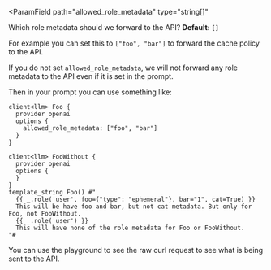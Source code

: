 <ParamField
  path="allowed_role_metadata"
  type="string[]"
>
  Which role metadata should we forward to the API? **Default: `[]`**

  For example you can set this to `["foo", "bar"]` to forward the cache policy to the API.

  If you do not set `allowed_role_metadata`, we will not forward any role metadata to the API even if it is set in the prompt.

  Then in your prompt you can use something like:
  ```baml
  client<llm> Foo {
    provider openai
    options {
      allowed_role_metadata: ["foo", "bar"]
    }
  }

  client<llm> FooWithout {
    provider openai
    options {
    }
  }
  template_string Foo() #"
    {{ _.role('user', foo={"type": "ephemeral"}, bar="1", cat=True) }}
    This will be have foo and bar, but not cat metadata. But only for Foo, not FooWithout.
    {{ _.role('user') }}
    This will have none of the role metadata for Foo or FooWithout.
  "#
  ```

  You can use the playground to see the raw curl request to see what is being sent to the API.
</ParamField>